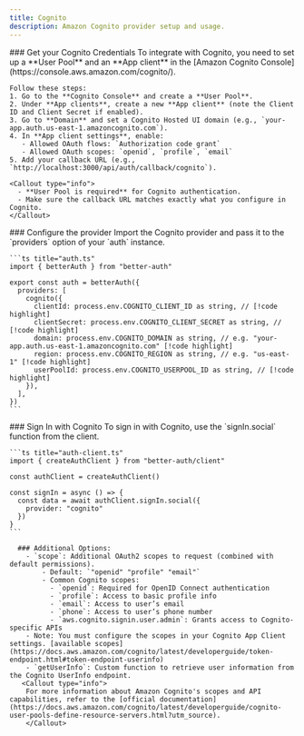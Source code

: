 ```yaml
---
title: Cognito
description: Amazon Cognito provider setup and usage.
---
```


<Steps>
  <Step>
    ### Get your Cognito Credentials
    To integrate with Cognito, you need to set up a **User Pool** and an **App client** in the [Amazon Cognito Console](https://console.aws.amazon.com/cognito/).

    Follow these steps:
    1. Go to the **Cognito Console** and create a **User Pool**.
    2. Under **App clients**, create a new **App client** (note the Client ID and Client Secret if enabled).
    3. Go to **Domain** and set a Cognito Hosted UI domain (e.g., `your-app.auth.us-east-1.amazoncognito.com`).
    4. In **App client settings**, enable:
       - Allowed OAuth flows: `Authorization code grant`
       - Allowed OAuth scopes: `openid`, `profile`, `email`
    5. Add your callback URL (e.g., `http://localhost:3000/api/auth/callback/cognito`).

    <Callout type="info">
      - **User Pool is required** for Cognito authentication.  
      - Make sure the callback URL matches exactly what you configure in Cognito.   
    </Callout>
  </Step>

  <Step>
    ### Configure the provider
    Import the Cognito provider and pass it to the `providers` option of your `auth` instance.

    ```ts title="auth.ts"
    import { betterAuth } from "better-auth"

    export const auth = betterAuth({
      providers: [
        cognito({
          clientId: process.env.COGNITO_CLIENT_ID as string, // [!code highlight]
          clientSecret: process.env.COGNITO_CLIENT_SECRET as string, // [!code highlight]
          domain: process.env.COGNITO_DOMAIN as string, // e.g. "your-app.auth.us-east-1.amazoncognito.com" [!code highlight]
          region: process.env.COGNITO_REGION as string, // e.g. "us-east-1" [!code highlight]
          userPoolId: process.env.COGNITO_USERPOOL_ID as string, // [!code highlight]
        }),
      ],
    })
    ```
  </Step>

  <Step>
    ### Sign In with Cognito
    To sign in with Cognito, use the `signIn.social` function from the client.  

    ```ts title="auth-client.ts"
    import { createAuthClient } from "better-auth/client"

    const authClient = createAuthClient()

    const signIn = async () => {
      const data = await authClient.signIn.social({
        provider: "cognito"
      })
    }
    ```
    
      ### Additional Options:
        - `scope`: Additional OAuth2 scopes to request (combined with default permissions).
            - Default: `"openid" "profile" "email"`
            - Common Cognito scopes:
              - `openid`: Required for OpenID Connect authentication
              - `profile`: Access to basic profile info
              - `email`: Access to user’s email
              - `phone`: Access to user’s phone number
              - `aws.cognito.signin.user.admin`: Grants access to Cognito-specific APIs
        - Note: You must configure the scopes in your Cognito App Client settings. [available scopes](https://docs.aws.amazon.com/cognito/latest/developerguide/token-endpoint.html#token-endpoint-userinfo)
        - `getUserInfo`: Custom function to retrieve user information from the Cognito UserInfo endpoint.  
       <Callout type="info">
        For more information about Amazon Cognito's scopes and API capabilities, refer to the [official documentation](https://docs.aws.amazon.com/cognito/latest/developerguide/cognito-user-pools-define-resource-servers.html?utm_source).
        </Callout>
  </Step>
</Steps>
